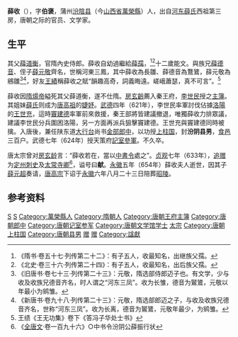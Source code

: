 '''薛收'''（{{bd|6世纪|？|624年|catIdx=X}}），字'''伯褒'''，蒲州[[汾陰县|汾陰县]]（今[[山西省|山西省]][[萬榮縣|萬榮縣]]）人，出自[[河东薛氏|河东薛氏]]西祖第三房，唐朝之际的官员、文学家。

==生平==
其父[[薛道衡|薛道衡]]，官隋內史侍郎。薛收自幼過繼給[[薛孺|薛孺]]，<ref>《隋书·卷五十七·列传第二十二》：有子五人，收最知名，出继族父孺。</ref><ref>《北史·卷三十六·列传第二十四》：有子五人，收最知名，出后族父孺。</ref>十二歲能文。與族兄[[薛德音|薛德音]]、侄子[[薛元敬|薛元敬]]齊名，世稱河東三鳳，其中薛收為長雛、薛德音為鶩鷟，薛元敬為鵷雛<ref>《旧唐书·卷七十三·列传第二十三》：元敬，隋选部侍郎迈子也。有文学，少与收及收族兄德音齐名，时人谓之“河东三凤”。收为长雏，德音为鸑鷟，元敬以年最小为鹓雏。</ref><ref>《新唐书·卷九十八·列传第二十三》：元敬，隋选部郎迈之子，与收及收族兄德音齐名，世称“河东三凤”。收为长离，德音为鸑鷟，元敬年最少，为鹓雏。</ref>，好友[[王績|王績]]稱薛收之賦“韻趣高奇，詞義晦遠。嵯峨蕭瑟，真不可言”。<ref>王绩《王无功集》卷下《答冯子华处士书》</ref>

薛收因[[隋煬帝|隋煬帝]]縊死其父薛道衡，遂不仕隋。[[房玄齡|房玄齡]]薦入秦王府，[[李世民|李世民]]授之[[主簿|主簿]]。其姐妹[[薛婕妤|薛氏]]则成为[[唐高祖|唐高祖]]的[[婕妤|婕妤]]。[[武德|武德]]四年（621年），李世民率軍討伐佔據[[洛陽|洛陽]]的[[王世充|王世充]]，這時[[竇建德|竇建德]]率軍前來救援，秦王部將皆建議撤退，唯獨薛收力排眾議，建議李世民分兵圍困洛陽，另一方面再派兵狙擊竇建德。王世充與竇建德同時被擒。入唐後，兼任陕东道[[大行台|大行台]]尚书[[金部郎中|金部郎中]]，以功授[[上柱国|上柱国]]，封'''汾阴县男'''，[[食邑|食邑]]三百户。武德七年（624年）授天策府[[記室參軍|記室參軍]]。不久卒。

唐太宗曾对[[房玄龄|房玄龄]]言：“薛收若在，當以[[中書令|中書令]]處之”。[[貞觀_(唐朝)|贞观]]七年（633年），[[追赠|追赠]]为[[定州|定州]][[刺史|刺史]]及[[太常寺卿|太常寺卿]]<ref>《[[全唐文|全唐文]]·卷一百九十六》○中书令汾阴公薛振行状</ref>，谥号曰'''献'''。[[永徽|永徽]]五年（654年）薛收夫人逝世，因其子[[薛元超|薛元超]]奏请，[[唐高宗|唐高宗]]下诏于[[永徽|永徽]]六年八月二十三日陪葬[[唐昭陵|昭陵]]。

== 参考资料 ==
{{Reflist}}

{{十八學士}}

{{DEFAULTSORT:X}}
[[Category:河东薛氏|S]]
[[Category:薛姓|S]]
[[Category:萬榮縣人|Category:萬榮縣人]]
[[Category:隋朝人|Category:隋朝人]]
[[Category:唐朝王府主簿|Category:唐朝王府主簿]]
[[Category:唐朝郎中|Category:唐朝郎中]]
[[Category:唐朝记室参军|Category:唐朝记室参军]]
[[Category:唐朝文学馆学士|Category:唐朝文学馆学士]]
[[Category:十八学士|太宗]]
[[Category:唐朝上柱国|Category:唐朝上柱国]]
[[Category:唐朝县男|Category:唐朝县男]]
[[Category:唐朝定州刺史|赠]]
[[Category:唐朝太常卿|赠]]
[[Category:諡獻|Category:諡獻]]